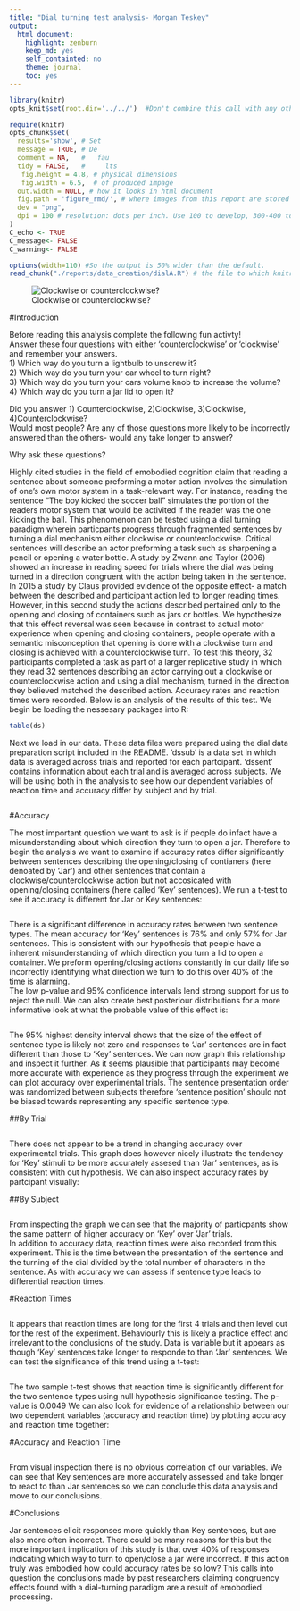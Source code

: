 ```yaml
---
title: "Dial turning test analysis- Morgan Teskey"
output:
  html_document:
    highlight: zenburn
    keep_md: yes
    self_containted: no
    theme: journal
    toc: yes
---  
```

<!-- for more options study http://rmarkdown.rstudio.com/html_document_format.html  -->
<!-- The report is produced from
REPOSITORY: the-name-of-the-repository
BRANCH: the-name-of-the-branch
PATH: ../Reports/
-->

<!--  Set the working directory to the repository's base directory; this assumes the report is nested inside of only one directory.-->
```r
library(knitr)
opts_knit$set(root.dir='../../')  #Don't combine this call with any other chunk -especially one that uses file paths.
```

<!-- Set the report-wide options, and point to the external script file. -->
```r
require(knitr)
opts_chunk$set(
  results='show', # Set
  message = TRUE, # De
  comment = NA,   #   fau
  tidy = FALSE,   #     lts
   fig.height = 4.8, # physical dimensions
   fig.width = 6.5,  # of produced impage
  out.width = NULL, # how it looks in html document
  fig.path = 'figure_rmd/', # where images from this report are stored
  dev = "png",
  dpi = 100 # resolution: dots per inch. Use 100 to develop, 300-400 to print. adjust
)
C_echo <- TRUE
C_message<- FALSE
C_warning<- FALSE

options(width=110) #So the output is 50% wider than the default.
read_chunk("./reports/data_creation/dialA.R") # the file to which knitr calls for the chunks
```

![Clockwise or counterclockwise?](http://upload.wikimedia.org/wikipedia/commons/thumb/1/11/Inner-outer-left-hand-traffic.svg/400px-Inner-outer-left-hand-traffic.svg.png)

#Introduction

Before reading this analysis complete the following fun activty!  
Answer these four questions with either 'counterclockwise' or 'clockwise' and remember your answers.   
1) Which way do you turn a lightbulb to unscrew it?  
2) Which way do you turn your car wheel to turn right?  
3) Which way do you turn your cars volume knob to increase the volume?  
4) Which way do you turn a jar lid to open it?   

Did you answer 1) Counterclockwise, 2)Clockwise, 3)Clockwise, 4)Counterclockwise?   
Would most people? Are any of those questions more likely to be incorrectly answered than the others- would any take longer to answer?

Why ask these questions?    

Highly cited studies in the field of emobodied cognition claim that reading a sentence about someone preforming a motor action involves the simulation of one's own motor system in a task-relevant way.  For instance, reading the sentence "The boy kicked the soccer ball" simulates the portion of the readers motor system that would be activited if the reader was the one kicking the ball.  This phenomenon can be tested using a dial turning paradigm wherein particpants progress through fragmented sentences by turning a dial mechanism either clockwise or counterclockwise. Critical sentences will describe an actor preforming a task such as sharpening a pencil or opening a water bottle. A study by Zwann and Taylor (2006) showed an increase in reading speed for trials where the dial was being turned in a direction congruent with the action being taken in the sentence. In 2015 a study by Claus provided evidence of the opposite effect- a match between the described and participant action led to longer reading times. However, in this second study the actions described pertained only to the opening and closing of containers such as jars or bottles. We hypothesize that this effect reversal was seen because in contrast to actual motor experience when opening and closing containers, people operate with a semantic misconception that opening is done with a clockwise turn and closing is achieved with a counterclockwise turn. To test this theory, 32 participants completed a task as part of a larger replicative study in which they read 32 sentences describing an actor carrying out a clockwise or counterclockwise action and using a dial mechanism, turned in the direction they believed matched the described action. Accuracy rates and reaction times were recorded. Below is an analysis of the results of this test. We begin be loading the nessesary packages into R:

```r
table(ds)
```
  Next we load in our data. These data files were prepared using the dial data preparation script included in the README. 'dssub' is a data set in which data is averaged across trials and reported for each partcipant. 'dssent' contains information about each trial and is averaged across subjects. We will be using both in the analysis to see how our dependent variables of reaction time and accuracy differ by subject and by trial. 
  
```r
```

#Accuracy

  The most important question we want to ask is if people do infact have a misunderstanding about which direction they turn to open a jar. Therefore to begin the analysis we want to examine if accuracy rates differ significantly between sentences describing the opening/closing of contianers (here denoated by 'Jar') and other sentences that contain a clockwise/counterclockwise action but not accosicated with opening/closing containers (here called 'Key' sentences). We run a t-test to see if accuracy is different for Jar or Key sentences:

```r
```

  There is a significant difference in accuracy rates between two sentence types.  The mean accuracy for 'Key' sentences is 76% and only 57% for Jar sentences. This is consistent with our hypothesis that people have a inherent misunderstanding of which direction you turn a lid to open a container. We preform opening/closing actions constantly in our daily life so incorrectly identifying what direction we turn to do this over 40% of the time is alarming.   
The low p-value and 95% confidence intervals lend strong support for us to reject the null. We can also create best posteriour distributions for a more informative look at what the probable value of this effect is:
  
```r
```

  The 95% highest density interval shows that the size of the effect of sentence type is likely not zero and responses to 'Jar' sentences are in fact different than those to 'Key' sentences. We can now graph this relationship and inspect it further.  As it seems plausible that participants may become more accurate with experience as they progress through the experiment we can plot accuracy over experimental trials. The sentence presentation order was randomized between subjects therefore 'sentence position' should not be biased towards representing any specific sentence type. 
  
##By Trial

```r
```

  There does not appear to be a trend in changing accuracy over experimental trials. This graph does however nicely illustrate the tendency for 'Key' stimuli to be more accurately assesed than 'Jar' sentences, as is consistent with out hypothesis. We can also inspect accuracy rates by partcipant visually:
  
##By Subject

```r
```

  From inspecting the graph we can see that the majority of particpants show the same pattern of higher accuracy on 'Key' over 'Jar' trials.    
In addition to accuracy data, reaction times were also recorded from this experiment. This is the time between the presentation of the sentence and the turning of the dial divided by the total number of characters in the sentence. As with accuracy we can assess if sentence type leads to differential reaction times.

#Reaction Times

```r
```

  It appears that reaction times are long for the first 4 trials and then level out for the rest of the experiment. Behaviourly this is likely a practice effect and irrelevant to the conclusions of the study. Data is variable but it appears as though 'Key' sentences take longer to responde to than 'Jar' sentences. We can test the significance of this trend using a t-test:
  
```r
```

  The two sample t-test shows that reaction time is significantly different for the two sentence types using null hypothesis significance testing. The p-value is 0.0049
We can also look for evidence of a relationship between our two dependent variables (accuracy and reaction time) by plotting accuracy and reaction time together:

#Accuracy and Reaction Time

```r
```
From visual inspection there is no obvious correlation of our variables. We can see that Key sentences are more accurately assessed and take longer to react to than Jar sentences so we can conclude this data analysis and move to our conclusions. 

#Conclusions

Jar sentences elicit responses more quickly than Key sentences, but are also more often incorrect.  There could be many reasons for this but the more important implication of this study is that over 40% of responses indicating which way to turn to open/close a jar were incorrect. If this action truly was embodied how could accuracy rates be so low? This calls into question the conclusions made by past researchers claiming congruency effects found with a dial-turning paradigm are a result of emobodied processing. 